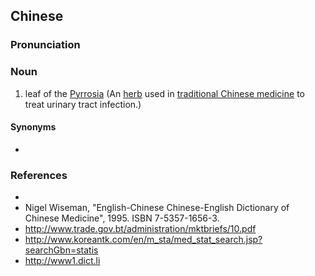 {{also|石韦}}
==Chinese==
{{zh-forms|s=石韦}}

===Pronunciation===
{{zh-pron
|m=shíwěi
|cat=n
}}

===Noun===
{{zh-noun}}

# leaf of the [[w:Pyrrosia lingua|Pyrrosia]] (An [[herb]] used in [[traditional Chinese medicine]] to treat urinary tract infection.)

====Synonyms====
* {{zh-l|石葦}}

===References===
* {{pedialite|石韦|lang=zh}}
* Nigel Wiseman, "English-Chinese Chinese-English Dictionary of Chinese Medicine", 1995. ISBN 7-5357-1656-3.
* http://www.trade.gov.bt/administration/mktbriefs/10.pdf
* http://www.koreantk.com/en/m_sta/med_stat_search.jsp?searchGbn=statis
* http://www1.dict.li
